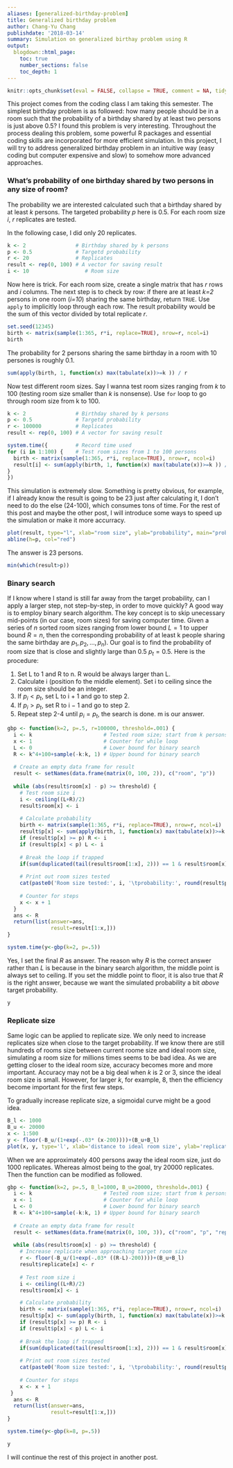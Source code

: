 ```yaml
---
aliases: [generalized-birthday-problem]
title: Generalized birthday problem
author: Chang-Yu Chang
publishdate: '2018-03-14'
summary: Simulation on generalized birthay problem using R
output:
  blogdown::html_page:
    toc: true
    number_sections: false
    toc_depth: 1
---
```


```r
knitr::opts_chunk$set(eval = FALSE, collapse = TRUE, comment = NA, tidy = FALSE)
```

This project comes from the coding class I am taking this semester. The simplest birthday problem is as followed: how many people should be in a room such that the probability of a birthday shared by at least two persons is just above 0.5? I found this problem is very interesting. Throughout the process dealing this problem, some powerful R packages and essential coding skills are incorporated for more efficient simulation. In this project, I will try to address generalized birthday problem in an intuitive way (easy coding but computer expensive and slow) to somehow more advanced approaches. 


### What's probability of one birthday shared by two persons in any size of room?

The probability we are interested calculated such that a birthday shared by at least *k* persons. The targeted probability *p* here is 0.5. For each room size *i*, *r* replicates are tested. 

In the following case, I did only 20 replicates. 

```r
k <- 2                # Birthday shared by k persons
p <- 0.5              # Targetd probability
r <- 20               # Replicates
result <- rep(0, 100) # A vector for saving result 
i <- 10                  # Room size
```

Now here is trick. For each room size, create a single matrix that has *r* rows and *i* columns. The next step is to check by row: if there are at least *k=2* persons in one room (*i=10*) sharing the same birthday, return `TRUE`. Use `apply` to implicitly loop through each row. The result probability would be the sum of this vector divided by total replicate *r*.
```r
set.seed(12345)
birth <- matrix(sample(1:365, r*i, replace=TRUE), nrow=r, ncol=i)
birth
```
The probability for 2 persons sharing the same birthday in a room with 10 persones is roughly 0.1. 
```r
sum(apply(birth, 1, function(x) max(tabulate(x))>=k )) / r
```

Now test different room sizes. Say I wanna test room sizes ranging from *k* to 100 (testing room size smaller than *k* is nonsense). Use `for` loop to go through room size from k to 100. 
```r
k <- 2                # Birthday shared by k persons
p <- 0.5              # Targetd probability
r <- 100000           # Replicates
result <- rep(0, 100) # A vector for saving result 

system.time({         # Record time used
for (i in 1:100) {    # Test room sizes from 1 to 100 persons
  birth <- matrix(sample(1:365, r*i, replace=TRUE), nrow=r, ncol=i)
  result[i] <- sum(apply(birth, 1, function(x) max(tabulate(x))>=k )) / r
}
})
```

This simulation is extremely slow. Something is pretty obvious, for example, if I already know the result is going to be 23 just after calculating it, I don't need to do the else (24-100), which consumes tons of time. For the rest of this post and maybe the other post, I will introduce some ways to speed up the simulation or make it more accurracy.
```r
plot(result, type="l", xlab="room size", ylab="probability", main="probability of a birthday shared by k persons")
abline(h=p, col="red") 
```

The answer is 23 persons. 
```r
min(which(result>p))
```

### Binary search
If I know where I stand is still far away from the target probability, can I apply a larger step, not step-by-step, in order to move quickly? A good way is to employ binary search algorithm. The key concept is to skip unecessary mid-points (in our case, room sizes) for saving computer time. Given a series of *n* sorted room sizes ranging from lower bound $L=1$ to upper bound $R=n$, then the corresponding probability of at least k people sharing the same birthday are $p_1, p_2, \dots, p_n$). Our goal is to find the probability of room size that is close and slightly large than 0.5 $p_t=0.5$. Here is the procedure:

1. Set L to 1 and R to n. R would be always larger than L.
2. Calculate i (position fo the middle element). Set i to ceiling since the room size should be an integer. 
3. If $p_i<p_t$, set L to i + 1 and go to step 2.
4. If $p_i>p_t$, set R to i − 1 and go to step 2.
5. Repeat step 2-4 until $p_i=p_t$, the search is done. m is our answer.

```r
gbp <- function(k=2, p=.5, r=100000, threshold=.001) {
  i <- k                       # Tested room size; start from k persons in a room
  x <- 1                       # Counter for while loop
  L <- 0                       # Lower bound for binary search
  R <- k^4+100+sample(-k:k, 1) # Upper bound for binary search
  
  # Create an empty data frame for result
  result <- setNames(data.frame(matrix(0, 100, 2)), c("room", "p"))
  
  while (abs(result$room[x] - p) >= threshold) {
    # Test room size i
    i <- ceiling((L+R)/2)
    result$room[x] <- i
    
    # Calculate probability
    birth <- matrix(sample(1:365, r*i, replace=TRUE), nrow=r, ncol=i)
    result$p[x] <- sum(apply(birth, 1, function(x) max(tabulate(x))>=k )) / r
    if (result$p[x] >= p) R <- i
    if (result$p[x] < p) L <- i
    
    # Break the loop if trapped
    if(sum(duplicated(tail(result$room[1:x], 2))) == 1 & result$room[x] != 0) break
    
    # Print out room sizes tested
    cat(paste0('Room size tested:', i, '\tprobability:', round(result$p[x], 3), '\n'))
    
    # Counter for steps
    x <- x + 1          
  }
  ans <- R
  return(list(answer=ans,
              result=result[1:x,]))
}

system.time(y<-gbp(k=2, p=.5))
```
Yes, I set the final $R$ as answer. The reason why $R$ is the correct answer rather than $L$ is because in the binary search algorithm, the middle point is always set to ceiling. If you set the middle point to floor, it is also true that $R$ is the right answer, because we want the simulated probability a bit *above* target probability.
```r
y
```


### Replicate size
Same logic can be applied to replicate size. We only need to increase replicates size when close to the target probability. If we know there are still hundreds of rooms size between current roome size and ideal room size, simulating a room size for millions times seems to be bad idea. As we are getting closer to the ideal room size, accuracy becomes more and more important. Accuracy may not be a big deal when *k* is 2 or 3, since the ideal room size is small. However, for larger *k*, for example, 8, then the efficiency become important for the first few steps. 

To gradually increase replicate size, a sigmoidal curve might be a good idea. 
```r
B_l <- 1000
B_u <- 20000
x <- 1:500
y <- floor(-B_u/(1+exp(-.03* (x-200))))+(B_u+B_l)
plot(x, y, type='l', xlab='distance to ideal room size', ylab='replicate size')
```

When we are approximately 400 persons away the ideal room size, just do 1000 replicates. Whereas almost being to the goal, try 20000 replicates. Then the function can be modified as followed.

```r
gbp <- function(k=2, p=.5, B_l=1000, B_u=20000, threshold=.001) {
  i <- k                       # Tested room size; start from k persons in a room
  x <- 1                       # Counter for while loop
  L <- 0                       # Lower bound for binary search
  R <- k^4+100+sample(-k:k, 1) # Upper bound for binary search
  
  # Create an empty data frame for result
  result <- setNames(data.frame(matrix(0, 100, 3)), c("room", "p", "replicate"))
  
  while (abs(result$room[x] - p) >= threshold) {
    # Increase replicate when approaching target room size
    r <- floor(-B_u/(1+exp(-.03* ((R-L)-200))))+(B_u+B_l)
    result$replicate[x] <- r
    
    # Test room size i
    i <- ceiling((L+R)/2)
    result$room[x] <- i 

    # Calculate probability
    birth <- matrix(sample(1:365, r*i, replace=TRUE), nrow=r, ncol=i)
    result$p[x] <- sum(apply(birth, 1, function(x) max(tabulate(x))>=k )) / r
    if (result$p[x] >= p) R <- i
    if (result$p[x] < p) L <- i
    
    # Break the loop if trapped
    if(sum(duplicated(tail(result$room[1:x], 2))) == 1 & result$room[x] != 0) break
    
    # Print out room sizes tested
    cat(paste0('Room size tested:', i, '\tprobability:', round(result$p[x], 3), '\treplicate size: ', r, '\n'))
    
    # Counter for steps
    x <- x + 1          
 }
  ans <- R
  return(list(answer=ans,
              result=result[1:x,]))
}

system.time(y<-gbp(k=8, p=.5))
```
```r
y
```

I will continue the rest of this project in another post. 

